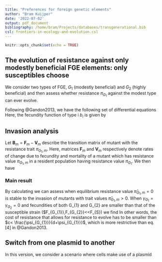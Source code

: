 ```yaml
---
title: "Preferences for foreign genetic elements"
author: "Bram Kuijper"
date: '2022-07-02'
output: pdf_document
bibliography: /home/bram/Projects/databases/transgenerational.bib
csl: frontiers-in-ecology-and-evolution.csl
---
```


```r
knitr::opts_chunk$set(echo = TRUE)
```

## The evolution of resistance against only modestly beneficial FGE elements: only susceptibles choose
We consider two types of FGE, $G_{1}$ (modestly beneficial) and $G_{2}$ (highly beneficial) and then assess whether resistance $\pi_{G_{1}}$ against the modest type can ever evolve.

Following @Gandon2013, we have the following set of differential equations
\begin{align}
\frac{\mathrm{d}S}{\mathrm{d}t} &= b \left(1 - \kappa N \right ) + \gamma_{G_{1}} I_{G_{1}} + \gamma_{G_{2}} I_{G_{2}} - \left [ d + 
  \left (1-\pi_{G_{1}} \right ) \psi_{G_{1}} + \psi_{G_{2}} \right ] S \\
  %
\frac{\mathrm{d}I_{G_{1}}}{\mathrm{d}t} &= b_{G_{1}} \left ( 1 - \kappa N \right ) + \left (1 - \pi_{G_{1}} \right ) \psi_{G_{1}} S - \left [ d_{G_{1}} + \gamma_{G_{1}} + \sigma \psi_{G_{2}} \right ] I_{G_{1}} + \gamma_{G_{2}} I_{G_{1}G_{2}}\\
%
\frac{\mathrm{d}I_{G_{2}}}{\mathrm{d}t} &= b_{G_{2}} \left ( 1 - \kappa N \right ) + \psi_{G_{2}} S - \left [ d_{G_{2}} + \gamma_{G_{2}} + \sigma \left (1 - \pi_{G_{1}} \right ) \psi_{G_{1}} \right ] I_{G_{2}} + \gamma_{G_{1}} I_{G_{1}G_{2}} \\
%
\frac{\mathrm{d}I_{G_{1}G_{2}}}{\mathrm{d}t} &= b_{G_{1}G_{2}} \left ( 1 - \kappa N \right ) + \sigma \left [ \left( 1 - \pi_{G_{1}} \right ) \psi_{G_{1}} I_{G_{2}} + \psi_{G_{2}} I_{G_{1}} \right ] - \left [ d_{G_{1}G_{2}} + \gamma_{G_{1}} + \gamma_{G_{2}} \right ] I_{G_{1}G_{2}} 
\end{align}
Here, the fecundity function of type i $b_{i}$ is given by
\begin{align}
b_{i} = F_{i} \exp \left(-c \pi_{G_{1}} \right )
\end{align}

## Invasion analysis
Let $\mathbf{B}_{m} = \mathbf{F}_{m} - \mathbf{V}_{m}$ describe the transition matrix of mutant with the resistance trait $\pi_{G_{1},m}$. Here, matrices $\mathbf{F}_{m}$ and $\mathbf{V}_{m}$ respectively denote rates of change due to fecundity and mortality of a mutant which has resistance value $\pi_{G_{1},m}$ in a resident population having resistance value $\pi_{G_{1}}$. We then have
\begin{align}
\mathbf{F}_{m} &= \left ( 1 - \kappa N \right ) \left [ \begin{array}{cccc}
b_{m} & 0 & 0 & 0 \\
0 & b_{G_{1},m} & 0 & 0 \\
0 & 0 & b_{G_{2},m} & 0 \\
0 & 0 & 0 & b_{G_{1}G_{2},m} 
\end{array} \right ] \\
\mathbf{V}_{m} &= - \left [ 
  \begin{array}{cc}
    -\left[d + \left (1-\pi_{G_{1},m} \right ) \psi_{G_{1}} + 
      \psi_{G_{2}} \right ] & \gamma_{G_{1}}  \\
      %
      \left (1 - \pi_{G_{1},m} \right ) \psi_{G_{1}} &  -\left [ d_{G_{1}} + \gamma_{G_{1}} + \sigma \psi_{G_{2}} \right ]  \\
      %
      \psi_{G_{2}} & 0 \\
      %
      0 &  \psi_{G_{2}}  
  \end{array}  
 \right . \\
& \quad \quad \quad \left . % 2nd half of matrix
    \begin{array}{cc}
    \gamma_{G_{2}} & 0 \\
    %
    0 & \gamma_{G_{2}} \\
    %
    - \left [ d_{G_{2}} + \gamma_{G_{2}} + \sigma \left (1 - \pi_{G_{1},m} \right ) \psi_{G_{1}} \right ] & \gamma_{G_{1}} \\
    %
    \sigma \left( 1 - \pi_{G_{1},m} \right ) \psi_{G_{1}} & -\left [ d_{G_{1}G_{2}} + \gamma_{G_{1}} + \gamma_{G_{2}} \right ]
    \end{array}
    \right ]
\end{align}

### Main result
By calculating
\begin{align}
    \left . \frac{\mathrm{d}\lambda}{\mathrm{d}\pi_{G_{1},m}} \right |_{\pi_{G_{1}},m} = 0
\end{align}
we can assess when equilibrium resistance value $\hat{\pi}_{G_{1},m}=0$ is stable to the invasion of mutants with trait values $\hat{\pi}_{G_{1},m}>0$. When $\gamma_{G_{1}} = \gamma_{G_{2}} = 0$ and fecundities of both G_{1} and G_{2} are smaller than that of the susceptible strain ($F_{G_{1}},F_{G_{2}}<<F_{S}) we find
\begin{align}
\pi_{G_{1},\text{threshold}} = 1 - \frac{1}{c} + \frac{d + \psi_{G_{2}}}{\psi_{G}_{1}}.
\end{align}
In other words, the cost of resistance that allows for resistance to evolve has to be smaller than $c< \frac{\psi_{G_{1}}}{d+\psi_{G_{1}}}$, which is more restrictive than eq. [4] in @Gandon2013.

## Switch from one plasmid to another
In this version, we consider a scenario where cells make use of a plasmid
